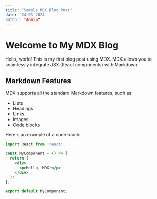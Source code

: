 ```yaml
---
title: "Sample MDX Blog Post"
date: "24-03-2024
author: "Admin"
---
```


# Welcome to My MDX Blog

Hello, world! This is my first blog post using MDX. MDX allows you to seamlessly integrate JSX (React components) with Markdown.

## Markdown Features

MDX supports all the standard Markdown features, such as:

- Lists
- Headings
- Links
- Images
- Code blocks

Here's an example of a code block:

```jsx
import React from 'react';

const MyComponent = () => {
  return (
    <div>
      <p>Hello, MDX!</p>
    </div>
  );
};

export default MyComponent;
